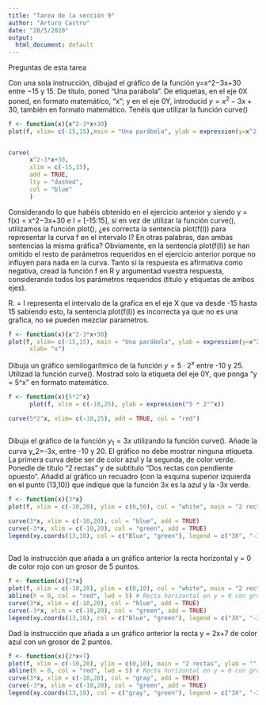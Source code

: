 ```yaml
---
title: "Tarea de la sección 9"
author: "Arturo Castro"
date: "20/5/2020"
output:
  html_document: default
---
```


Preguntas de esta tarea

Con una sola instrucción, dibujad el gráfico de la función y=x^2−3x+30 entre −15 y 15. De título, poned “Una parábola”. De etiquetas, en el eje 0X poned, en formato matemático, "x"; y en el eje 0Y, introducid $y=x^2−3x+30$, también en formato matemático. Tenéis que utilizar la función curve()
  

```r
f <- function(x){x^2-3*x+30}
plot(f, xlim= c(-15,15),main = "Una parábola", ylab = expression(y=x^2-3*x+30), xlab= "x")


curve(
      x^2-3*x+30,
      xlim = c(-15,15),
      add = TRUE, 
      lty = "dashed", 
      col = "blue"
      )

```

Considerando lo que habéis obtenido en el ejercicio anterior y siendo y = f(x) = x^2−3x+30 e I = [-15:15], si en vez de utilizar la función curve(), utilizamos la función plot(), ¿es correcta la sentencia plot(f(I)) para representar la curva f en el intervalo I? En otras palabras, dan ambas sentencias la misma gráfica? Obviamente, en la sentencia plot(f(I)) se han omitido el resto de parámetros requeridos en el ejercicio anterior porque no influyen para nada en la curva. Tanto si la respuesta es afirmativa como negativa, cread la función f en R y argumentad vuestra respuesta, considerando todos los parámetros requeridos (título y etiquetas de ambos ejes).

R. = I representa el intervalo de la grafica en el eje X que va desde -15 hasta 15 sabiendo esto, la sentencia plot(f(I)) es incorrecta ya que no es una grafica, no se pueden mezclar parametros. 
```r
f <- function(x){x^2-3*x+30}
plot(f, xlim= c(-15,15), main = "Una parábola", ylab = expression(y=x^2-3*x+30), 
      xlab= "x")
```


Dibuja un gráfico semilogarítmico de la función $y = 5\cdot 2^x$ entre -10 y 25. Utilizad la función curve(). Mostrad solo la etiqueta del eje 0Y, que ponga "y = 5\cdot 2^x" en formato matemático.

```r
f <- function(x){5*2^x}
      plot(f, xlim = c(-10,25), ylab = expression("5 * 2"^x))

curve(5*2^x, xlim= c(-10,25), add = TRUE, col = "red")
          

```

  
Dibuja el gráfico de la función $y_1 = 3x$ utilizando la función curve(). Añade la curva y_2=-3x, entre -10 y 20. El gráfico no debe mostrar ninguna etiqueta. La primera curva debe ser de color azul y la segunda, de color verde. Ponedle de título "2 rectas" y de subtítulo "Dos rectas con pendiente opuesto". Añadid al gráfico un recuadro (con la esquina superior izquierda en el punto (13,10)) que indique que la función 3x es la azul y la -3x verde.

```r
f <- function(x){3*x}
plot(f, xlim = c(-10,20), ylim = c(0,50), col = "white", main = "2 rectas", ylab = "", xlab = "")

curve(3*x, xlim = c(-10,20), col = "blue", add = TRUE)
curve(-3*x, xlim = c(-10,20), col = "green", add = TRUE)
legend(xy.coords(13,10), col = c("Blue", "green"), legend = c("3X", "-3X"), lwd = 3, bty = "l")
  
```


Dad la instrucción que añada a un gráfico anterior la recta horizontal y = 0 de color rojo con un grosor de 5 puntos.

```r
f <- function(x){3*x}
plot(f, xlim = c(-10,20), ylim = c(0,10), col = "white", main = "2 rectas", ylab = "", xlab = "")
abline(h = 0, col = "red", lwd = 5) # Recta horizontal en y = 0 con grosor 5
curve(3*x, xlim = c(-10,20), col = "blue", add = TRUE)
curve(-3*x, xlim = c(-10,20), col = "green", add = TRUE)
legend(xy.coords(13,10), col = c("Blue", "green"), legend = c("3X", "-3X"), lwd = 3, bty = "l")


```

Dad la instrucción que añada a un gráfico anterior la recta y = 2x+7 de color azul con un grosor de 2 puntos.

```r
f <- function(x){2*x+7}
plot(f, xlim = c(-10,20), ylim = c(0,10), main = "2 rectas", ylab = "", xlab = "", col = "blue", lwd = 2)
abline(h = 0, col = "red", lwd = 5) # Recta horizontal en y = 0 con grosor 5
curve(3*x, xlim = c(-10,20), col = "gray", add = TRUE)
curve(-3*x, xlim = c(-10,20), col = "green", add = TRUE)
legend(xy.coords(13,10), col = c("gray", "green"), legend = c("3X", "-3X"), lwd = 3, bty = "l")
```




